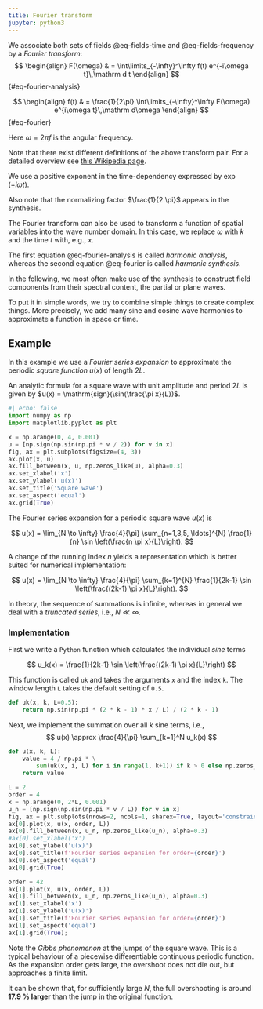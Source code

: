 ```yaml
---
title: Fourier transform
jupyter: python3
---
```


We associate both sets of fields @eq-fields-time and @eq-fields-frequency by a *Fourier transform*:
$$
\begin{align}
F(\omega) & = \int\limits_{-\infty}^\infty f(t) e^{-i\omega t}\,\mathrm d t
\end{align}
$$ {#eq-fourier-analysis}

$$
\begin{align}
f(t) & = \frac{1}{2\pi} \int\limits_{-\infty}^\infty F(\omega) e^{i\omega t}\,\mathrm d\omega
\end{align}
$$ {#eq-fourier}

Here $\omega = 2 \pi f$ is the angular frequency.

::: {.callout-warning}
Note that there exist different definitions of the above transform pair. For a detailed overview see [this Wikipedia page](https://en.wikipedia.org/wiki/Fourier_transform).

We use a positive exponent in the time-dependency expressed by $\exp(+i \omega t)$.

Also note that the normalizing factor $\frac{1}{2 \pi}$ appears in the synthesis.
:::

The Fourier transform can also be used to transform a function of spatial variables into the wave number domain. In this case, we replace $\omega$ with $k$ and the time $t$ with, e.g., $x$.

The first equation @eq-fourier-analysis is called *harmonic analysis*, whereas the second equation @eq-fourier is called *harmonic synthesis*.

::: {.callout-note}
In the following, we most often make use of the synthesis to construct field components from their spectral content, the partial or plane waves.

To put it in simple words, we try to combine simple things to create complex things. More precisely, we add many sine and cosine wave harmonics to approximate a function in space or time.
:::

## Example

In  this example we use a *Fourier series expansion* to approximate the periodic *square function* $u(x)$ of length $2L$.

An analytic formula for a square wave with unit amplitude and period $2L$ is given by 
$u(x) = \mathrm{sign}(\sin(\frac{\pi x}{L})$.

```python
#| echo: false
import numpy as np
import matplotlib.pyplot as plt
```

```python
x = np.arange(0, 4, 0.001)
u = [np.sign(np.sin(np.pi * v / 2)) for v in x]
fig, ax = plt.subplots(figsize=(4, 3))
ax.plot(x, u)
ax.fill_between(x, u, np.zeros_like(u), alpha=0.3)
ax.set_xlabel('x')
ax.set_ylabel('u(x)')
ax.set_title('Square wave')
ax.set_aspect('equal')
ax.grid(True)
```

The Fourier series expansion for a periodic square wave $u(x)$ is

$$
u(x) = \lim_{N \to \infty} \frac{4}{\pi} \sum_{n=1,3,5, \ldots}^{N} \frac{1}{n} \sin \left(\frac{n \pi x}{L}\right).
$$

A change of the running index $n$ yields a representation which is better suited for numerical implementation:

$$
u(x) = \lim_{N \to \infty} \frac{4}{\pi} \sum_{k=1}^{N} \frac{1}{2k-1} \sin \left(\frac{(2k-1) \pi x}{L}\right).
$$

In theory, the sequence of summations is infinite, whereas in general we deal with a _truncated series_, i.e., $N \ll \infty$.

### Implementation
First we write a `Python` function which calculates the individual _sine_ terms

$$
u_k(x) =  \frac{1}{2k-1} \sin \left(\frac{(2k-1) \pi x}{L}\right)
$$

This function is called `uk` and takes the arguments `x` and the index `k`. The window length `L` takes the default setting of `0.5`.

```python
def uk(x, k, L=0.5):
    return np.sin(np.pi * (2 * k - 1) * x / L) / (2 * k - 1)
```

Next, we implement the summation over all $k$ sine terms, i.e.,
$$ 
u(x) \approx \frac{4}{\pi} \sum_{k=1}^N u_k(x)
$$

```python
def u(x, k, L):
    value = 4 / np.pi * \
        sum(uk(x, i, L) for i in range(1, k+1)) if k > 0 else np.zeros_like(x)
    return value
```

```python
L = 2
order = 4
x = np.arange(0, 2*L, 0.001)
u_n = [np.sign(np.sin(np.pi * v / L)) for v in x]
fig, ax = plt.subplots(nrows=2, ncols=1, sharex=True, layout='constrained')
ax[0].plot(x, u(x, order, L))
ax[0].fill_between(x, u_n, np.zeros_like(u_n), alpha=0.3)
#ax[0].set_xlabel('x')
ax[0].set_ylabel('u(x)')
ax[0].set_title(f'Fourier series expansion for order={order}')
ax[0].set_aspect('equal')
ax[0].grid(True)

order = 42
ax[1].plot(x, u(x, order, L))
ax[1].fill_between(x, u_n, np.zeros_like(u_n), alpha=0.3)
ax[1].set_xlabel('x')
ax[1].set_ylabel('u(x)')
ax[1].set_title(f'Fourier series expansion for order={order}')
ax[1].set_aspect('equal')
ax[1].grid(True);
```

::: {.callout-note}
Note the _Gibbs phenomenon_ at the jumps of the square wave. This is a typical behaviour of a piecewise differentiable continuous periodic function. As the expansion order gets large, the overshoot does not die out, but approaches a finite limit.

It can be shown that, for sufficiently large $N$, the full overshooting is around **17.9 % larger** than the jump in the original function.
:::
